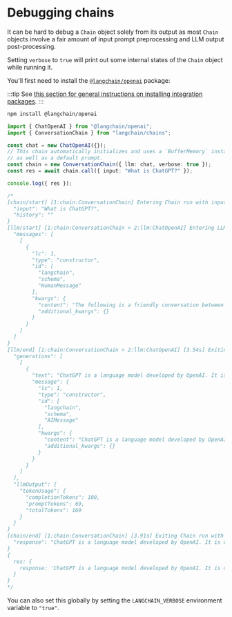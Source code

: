 # Debugging chains

It can be hard to debug a `Chain` object solely from its output as most `Chain` objects involve a fair amount of input prompt preprocessing and LLM output post-processing.

Setting `verbose` to `true` will print out some internal states of the `Chain` object while running it.

You'll first need to install the [`@langchain/openai`](https://www.npmjs.com/package/@langchain/openai) package:

:::tip
See [this section for general instructions on installing integration packages](/docs/get_started/installation#installing-integration-packages).
:::

```bash npm2yarn
npm install @langchain/openai
```

```typescript
import { ChatOpenAI } from "@langchain/openai";
import { ConversationChain } from "langchain/chains";

const chat = new ChatOpenAI({});
// This chain automatically initializes and uses a `BufferMemory` instance
// as well as a default prompt.
const chain = new ConversationChain({ llm: chat, verbose: true });
const res = await chain.call({ input: "What is ChatGPT?" });

console.log({ res });

/*
[chain/start] [1:chain:ConversationChain] Entering Chain run with input: {
  "input": "What is ChatGPT?",
  "history": ""
}
[llm/start] [1:chain:ConversationChain > 2:llm:ChatOpenAI] Entering LLM run with input: {
  "messages": [
    [
      {
        "lc": 1,
        "type": "constructor",
        "id": [
          "langchain",
          "schema",
          "HumanMessage"
        ],
        "kwargs": {
          "content": "The following is a friendly conversation between a human and an AI. The AI is talkative and provides lots of specific details from its context. If the AI does not know the answer to a question, it truthfully says it does not know.\n\nCurrent conversation:\n\nHuman: What is ChatGPT?\nAI:",
          "additional_kwargs": {}
        }
      }
    ]
  ]
}
[llm/end] [1:chain:ConversationChain > 2:llm:ChatOpenAI] [3.54s] Exiting LLM run with output: {
  "generations": [
    [
      {
        "text": "ChatGPT is a language model developed by OpenAI. It is designed to generate human-like responses in a conversational manner. It is trained on a large amount of text data from the internet and is capable of understanding and generating text across a wide range of topics. ChatGPT uses deep learning techniques, specifically a method called the transformer architecture, to process and generate high-quality text responses. Its purpose is to assist users in various conversational tasks, provide information, and engage in interactive conversations.",
        "message": {
          "lc": 1,
          "type": "constructor",
          "id": [
            "langchain",
            "schema",
            "AIMessage"
          ],
          "kwargs": {
            "content": "ChatGPT is a language model developed by OpenAI. It is designed to generate human-like responses in a conversational manner. It is trained on a large amount of text data from the internet and is capable of understanding and generating text across a wide range of topics. ChatGPT uses deep learning techniques, specifically a method called the transformer architecture, to process and generate high-quality text responses. Its purpose is to assist users in various conversational tasks, provide information, and engage in interactive conversations.",
            "additional_kwargs": {}
          }
        }
      }
    ]
  ],
  "llmOutput": {
    "tokenUsage": {
      "completionTokens": 100,
      "promptTokens": 69,
      "totalTokens": 169
    }
  }
}
[chain/end] [1:chain:ConversationChain] [3.91s] Exiting Chain run with output: {
  "response": "ChatGPT is a language model developed by OpenAI. It is designed to generate human-like responses in a conversational manner. It is trained on a large amount of text data from the internet and is capable of understanding and generating text across a wide range of topics. ChatGPT uses deep learning techniques, specifically a method called the transformer architecture, to process and generate high-quality text responses. Its purpose is to assist users in various conversational tasks, provide information, and engage in interactive conversations."
}
{
  res: {
    response: 'ChatGPT is a language model developed by OpenAI. It is designed to generate human-like responses in a conversational manner. It is trained on a large amount of text data from the internet and is capable of understanding and generating text across a wide range of topics. ChatGPT uses deep learning techniques, specifically a method called the transformer architecture, to process and generate high-quality text responses. Its purpose is to assist users in various conversational tasks, provide information, and engage in interactive conversations.'
  }
}
*/
```

You can also set this globally by setting the `LANGCHAIN_VERBOSE` environment variable to `"true"`.
